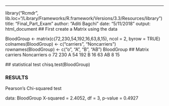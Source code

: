 ---
library("Rcmdr", lib.loc="/Library/Frameworks/R.framework/Versions/3.3/Resources/library")
title: "Final_Part_Exam"
author: "Aditi Bagchi"
date: "5/11/2018"
output: html_document
## First create a Matrix using the data

BloodGroup <- matrix(c(72,230,54,192,16,63,8,15), ncol = 2, byrow = TRUE)
colnames(BloodGroup) <- c("carriers", "Noncarriers")
rownames(BloodGroup) <- c("o", "A", "B", "AB")
BloodGroup
## Matrix
carriers Noncarriers
o        72         230
A        54         192
B        16          63
AB        8          15

 ## statistical test 
chisq.test(BloodGroup)

### RESULTS
Pearson's Chi-squared test

data:  BloodGroup
X-squared = 2.4052, df = 3, p-value = 0.4927






